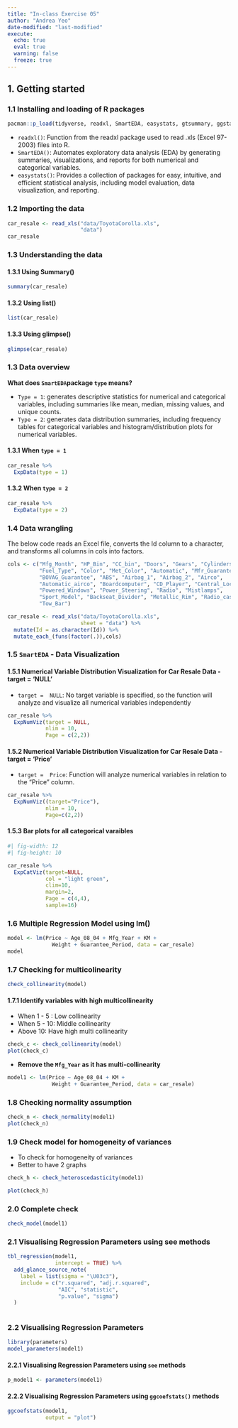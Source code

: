 ```yaml
---
title: "In-class Exercise 05"
author: "Andrea Yeo"
date-modified: "last-modified"
execute:
  echo: true
  eval: true
  warning: false
  freeze: true
---
```


## 1. Getting started

### 1.1 Installing and loading of R packages

```r
pacman::p_load(tidyverse, readxl, SmartEDA, easystats, gtsummary, ggstatsplot)
```

-   `readxl()`: Function from the readxl package used to read .xls (Excel 97-2003) files into R.
-   `SmartEDA()`: Automates exploratory data analysis (EDA) by generating summaries, visualizations, and reports for both numerical and categorical variables.
-   `easystats()`: Provides a collection of packages for easy, intuitive, and efficient statistical analysis, including model evaluation, data visualization, and reporting.

### 1.2 Importing the data

```r
car_resale <- read_xls("data/ToyotaCorolla.xls", 
                       "data")
car_resale
```

### 1.3 Understanding the data

#### 1.3.1 Using Summary()

```r
summary(car_resale)
```

#### 1.3.2 Using list()

```r
list(car_resale)
```

#### 1.3.3 Using glimpse()

```r
glimpse(car_resale)
```

### 1.3 Data overview

**What does `SmartEDA`package `type` means?**

-   `Type = 1`: generates descriptive statistics for numerical and categorical variables, including summaries like mean, median, missing values, and unique counts.
-   `Type = 2`: generates data distribution summaries, including frequency tables for categorical variables and histogram/distribution plots for numerical variables.

#### 1.3.1 When `type = 1`

```r
car_resale %>%
  ExpData(type = 1)
```

#### 1.3.2 When `type = 2`

```r
car_resale %>%
  ExpData(type = 2)
```

### 1.4 Data wrangling

The below code reads an Excel file, converts the Id column to a character, and transforms all columns in cols into factors.

```r
cols <- c("Mfg_Month", "HP_Bin", "CC_bin", "Doors", "Gears", "Cylinders", 
          "Fuel_Type", "Color", "Met_Color", "Automatic", "Mfr_Guarantee", 
          "BOVAG_Guarantee", "ABS", "Airbag_1", "Airbag_2", "Airco", 
          "Automatic_airco", "Boardcomputer", "CD_Player", "Central_Lock", 
          "Powered_Windows", "Power_Steering", "Radio", "Mistlamps", 
          "Sport_Model", "Backseat_Divider", "Metallic_Rim", "Radio_cassette", 
          "Tow_Bar")

car_resale <- read_xls("data/ToyotaCorolla.xls", 
                       sheet = "data") %>%
  mutate(Id = as.character(Id)) %>%
  mutate_each_(funs(factor(.)),cols)
```

### 1.5 `SmartEDA` - Data Visualization

#### 1.5.1 Numerical Variable Distribution Visualization for Car Resale Data - target = 'NULL'

-   `target =  NULL`: No target variable is specified, so the function will analyze and visualize all numerical variables independently

```r
car_resale %>%
  ExpNumViz(target = NULL, 
            nlim = 10, 
            Page = c(2,2))
```

#### 1.5.2 Numerical Variable Distribution Visualization for Car Resale Data - target = 'Price'

-   `target =  Price`: Function will analyze numerical variables in relation to the "Price" column.

```r
car_resale %>%
  ExpNumViz((target="Price"),
            nlim = 10,
            Page=c(2,2))

```

#### 1.5.3 Bar plots for all categorical varaibles

```r
#| fig-width: 12
#| fig-height: 10

car_resale %>%
  ExpCatViz(target=NULL,
            col = "light green",
            clim=10,
            margin=2,
            Page = c(4,4),
            sample=16)

```

### 1.6 Multiple Regression Model using lm()

```r
model <- lm(Price ~ Age_08_04 + Mfg_Year + KM + 
              Weight + Guarantee_Period, data = car_resale)
model
```

### 1.7 Checking for multicolinearity

```r
check_collinearity(model)
```

#### 1.7.1 Identify variables with high multicollinearity

-   When 1 - 5 : Low collinearity
-   When 5 - 10: Middle collinearity
-   Above 10: Have high multi collinearity

```r
check_c <- check_collinearity(model)
plot(check_c)

```

-   **Remove the `Mfg_Year` as it has multi-collinearity**

```r
model1 <- lm(Price ~ Age_08_04 + KM + 
              Weight + Guarantee_Period, data = car_resale)

```

### 1.8 Checking normality assumption

```r
check_n <- check_normality(model1)
plot(check_n)
```

### 1.9 Check model for homogeneity of variances

-   To check for homogeneity of variances
-   Better to have 2 graphs

```r

check_h <- check_heteroscedasticity(model1)

plot(check_h)
```

### 2.0 Complete check

```r
check_model(model1)
```

### 2.1 Visualising Regression Parameters using see methods

```r
tbl_regression(model1, 
               intercept = TRUE) %>%
  add_glance_source_note(
    label = list(sigma = "\U03c3"),
    include = c("r.squared", "adj.r.squared",
                "AIC", "statistic",
                "p.value", "sigma")  
  )
         
```

### 2.2 Visualising Regression Parameters

```r
library(parameters)
model_parameters(model1)

```

#### 2.2.1 Visualising Regression Parameters using `see` methods

```r
p_model1 <- parameters(model1)
```

#### 2.2.2 Visualising Regression Parameters using `ggcoefstats()` methods

```r
ggcoefstats(model1, 
            output = "plot")
```
